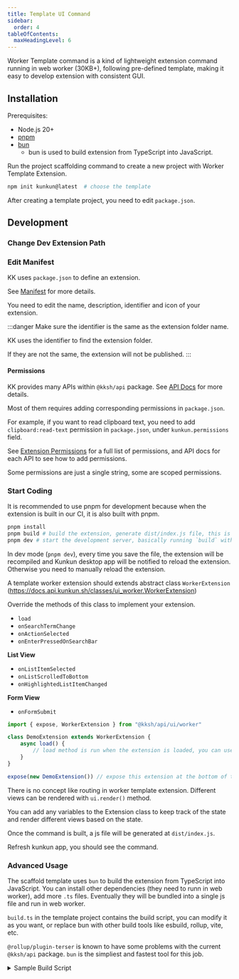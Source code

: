 ```yaml
---
title: Template UI Command
sidebar:
  order: 4
tableOfContents:
  maxHeadingLevel: 6
---
```


Worker Template command is a kind of lightweight extension command running in web worker (30KB+),
following pre-defined template, making it easy to develop extension with consistent GUI.

## Installation

Prerequisites:

- Node.js 20+
- [pnpm](https://pnpm.io/installation#using-corepack)
- [bun](https://bun.sh/)
  - bun is used to build extension from TypeScript into JavaScript.

Run the project scaffolding command to create a new project with Worker Template Extension.

```bash
npm init kunkun@latest  # choose the template
```

After creating a template project, you need to edit `package.json`.

## Development

### Change Dev Extension Path


<ChangeDevExtPath />

### Edit Manifest

KK uses `package.json` to define an extension.

See [Manifest](/developer/manifest/) for more details.

You need to edit the name, description, identifier and icon of your extension.

:::danger
Make sure the identifier is the same as the extension folder name.

KK uses the identifier to find the extension folder.

If they are not the same, the extension will not be published.
:::

#### Permissions

KK provides many APIs within `@kksh/api` package. See [API Docs](/developer/api/api/) for more details.

Most of them requires adding corresponding permissions in `package.json`.

For example, if you want to read clipboard text, you need to add `clipboard:read-text` permission in `package.json`, under `kunkun.permissions` field.

See [Extension Permissions](/extensions/security/permissions/) for a full list of permissions, and API docs for each API to see how to add permissions.

Some permissions are just a single string, some are scoped permissions.

### Start Coding

It is recommended to use pnpm for development because when the extension is built in our CI, it is also built with pnpm.

```bash
pnpm install
pnpm build # build the extension, generate dist/index.js file, this is the entry file of the extension, make sure it's listed in the package.json
pnpm dev # start the development server, basically running `build` with watch mode
```

In dev mode (`pnpm dev`), every time you save the file, the extension will be recompiled and Kunkun desktop app will be notified to reload the extension.
Otherwise you need to manually reload the extension.

A template worker extension should extends abstract class `WorkerExtension` (https://docs.api.kunkun.sh/classes/ui_worker.WorkerExtension)

Override the methods of this class to implement your extension.

- `load`
- `onSearchTermChange`
- `onActionSelected`
- `onEnterPressedOnSearchBar`

**List View**

- `onListItemSelected`
- `onListScrolledToBottom`
- `onHighlightedListItemChanged`

**Form View**

- `onFormSubmit`

```ts
import { expose, WorkerExtension } from "@kksh/api/ui/worker"

class DemoExtension extends WorkerExtension {
	async load() {
		// load method is run when the extension is loaded, you can use it as an initializer
	}
}

expose(new DemoExtension()) // expose this extension at the bottom of the file
```

There is no concept like routing in worker template extension. Different views can be rendered with `ui.render()` method.

You can add any variables to the Extension class to keep track of the state and render different views based on the state.

Once the command is built, a js file will be generated at `dist/index.js`.

Refresh kunkun app, you should see the command.

### Advanced Usage

The scaffold template uses `bun` to build the extension from TypeScript into JavaScript.
You can install other dependencies (they need to runn in web worker), add more `.ts` files.
Eventually they will be bundled into a single js file and run in web worker.

`build.ts` in the template project contains the build script, you can modify it as you want,
or replace bun with other build tools like esbuild, rollup, vite, etc.

`@rollup/plugin-terser` is known to have some problems with the current `@kksh/api` package.
`bun` is the simpliest and fastest tool for this job.

<details>
<summary>Sample Build Script</summary>
```ts
import { watch } from "fs"
import { join } from "path"
import { refreshTemplateWorkerExtension } from "@kksh/api/dev"
import { $ } from "bun"

async function build() {
await $`bun build --minify --target=browser --outdir=./dist ./src/index.ts`
await refreshTemplateWorkerExtension()
}

const srcDir = join(import.meta.dir, "src")

await build()

if (Bun.argv.includes("dev")) {
console.log(`Watching ${srcDir} for changes...`)
watch(srcDir, { recursive: true }, async (event, filename) => {
await build()
})
}

````
</details>

## Views

Template Command follows templates. Each template is a type of view.

### Markdown View

Basically renders markdown on page.

```ts
import { expose, Form, ui, WorkerExtension } from "@kksh/api/ui/worker"

class DemoExtension extends WorkerExtension {
	load() {
		return ui.render(new Markdown("# Hello, World!"))
	}
	...
}

expose(new DemoExtension())
```

![](./markdown-view-demo.png)

### Form View

A form can be easily rendered with the `ui` API. Every form field is an object.

Available form fields:

- `Form.InputField`
- `Form.NumberField`
- `Form.SelectField`
- `Form.BooleanField`
- `Form.DateField`
- `Form.ArrayField`
- `Form.Form`

```ts
import { expose, Form, ui, WorkerExtension } from "@kksh/api/ui/worker"

class DemoExtension extends WorkerExtension {
	async onFormSubmit(value: Record<string, any>): Promise<void> {
		console.log("Form submitted", value)
	}
	async load() {
		return ui.render(
			new Form.Form({
				key: "form1",
				fields: [
					new Form.NumberField({
						key: "age",
						label: "Age",
						placeholder: "Enter your age"
					}),
					new Form.InputField({
						key: "name"
					})
				]
			})
		)
	}
}
expose(new DemoExtension())
````

![](./form-view-demo.png)

### List View

List view can contain sections and items. Everything is an object.

An list item can have title, value, icon and actions.
Each item can contain multiple actions. When selected, `onActionSelected()` will be called.

![](./list-view-demo.png)

```ts
import { Action, expose, Icon, IconEnum, List, ui, WorkerExtension } from "@kksh/api/ui/worker"

class DemoExtension extends WorkerExtension {
	async onFormSubmit(value: Record<string, any>): Promise<void> {
		console.log("Form submitted", value)
	}
	async load() {
		return ui.setSearchBarPlaceholder("Enter search term").then(() => {
			return ui.render(
				new List.List({
					sections: [
						new List.Section({
							title: "Section 1",
							items: [
								new List.Item({
									title: "Hello, World!",
									value: "Section 1 Hello, World!",
									icon: new Icon({ type: IconEnum.Iconify, value: "gg:hello" })
								}),
								new List.Item({ title: "Hello, World 2!", value: "Section 1 Hello, World 2!" })
							]
						}),
						new List.Section({
							title: "Section 2",
							items: [
								new List.Item({
									title: "Hello, World!",
									value: "Section 2 Hello, World!",
									icon: new Icon({ type: IconEnum.Iconify, value: "gg:hello" })
								})
							]
						})
					],
					items: [
						new List.Item({
							title: "Hello, World!",
							value: "Hello, World!",
							icon: new Icon({ type: IconEnum.Iconify, value: "ri:star-s-fill" })
						}),
						new List.Item({
							title: "Hello, World 2!",
							value: "Hello, World 2!",
							icon: new Icon({ type: IconEnum.Iconify, value: "gg:hello" }),
							actions: new Action.ActionPanel({
								items: [
									new Action.Action({
										title: "Open",
										icon: new Icon({ type: IconEnum.Iconify, value: "ion:open-outline" })
									})
								]
							})
						})
					]
				})
			)
		})
	}

	async onSearchTermChange(term: string): Promise<void> {
		console.log("Search term changed to:", term)
	}

	async onItemSelected(value: string): Promise<void> {
		console.log("Item selected:", value)
	}

	async onActionSelected(value: string): Promise<void> {
		console.log("Action selected:", value)
	}
}
expose(new DemoExtension())
```


<VerifyInstructions />

## Publish


<PublishInstruction />
